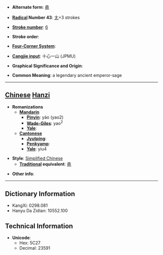 * '''Alternate form''': [[堯]]

* '''[[Wiktionary:Chinese radical index| Radical]] Number 43''': [[Wiktionary:Chinese radical index 尢|尢]]+3 strokes

* '''[[Wiktionary:Chinese total strokes index|Stroke number]]''': [[Wiktionary:Chinese total strokes index 6|6]]

* '''Stroke order''': 

* '''[[Wiktionary:Chinese four corner index|Four-Corner System]]''': 

* '''[[Wiktionary:Chinese Cangjie index|Cangjie input]]''': 十心一山 (JPMU)

* '''Graphical Significance and Origin''': 

* '''Common Meaning''': a legendary ancient emperor-sage

----

== [[Chinese]] [[Hanzi]] ==

* '''Romanizations'''
** '''[[Mandarin]]'''
*** '''[[Pinyin]]''': yáo (yao2)
*** '''[[Wade-Giles]]''': yao<sup>2</sup>
*** '''[[Yale]]''': 
** '''[[Cantonese]]'''
*** '''[[Jyutping]]''':
*** '''[[Penkyamp]]''': 
*** '''[[Yale]]''': yiu4

* '''Style''': [[Simplified Chinese]] 
** '''[[Traditional Chinese|Traditional]] equivalent''': [[堯]]

* '''Other info''': 

----

== Dictionary Information ==

* KangXi: 0298.081
* Hanyu Da Zidian: 10552.100

== Technical Information ==

* '''Unicode''':
** Hex: 5C27
** Decimal: 23591